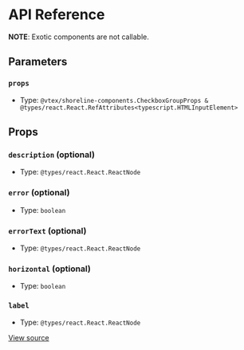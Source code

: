 # API Reference

**NOTE**: Exotic components are not callable.

## Parameters

### `props`

- Type: `@vtex/shoreline-components.CheckboxGroupProps & @types/react.React.RefAttributes<typescript.HTMLInputElement>`

## Props

### `description` (optional)

- Type: `@types/react.React.ReactNode`

### `error` (optional)

- Type: `boolean`

### `errorText` (optional)

- Type: `@types/react.React.ReactNode`

### `horizontal` (optional)

- Type: `boolean`

### `label`

- Type: `@types/react.React.ReactNode`

[View source](https://github.com/vtex/shoreline/blob/a57090a2d/packages/components/src/checkbox/checkbox-group.tsx#L9)
